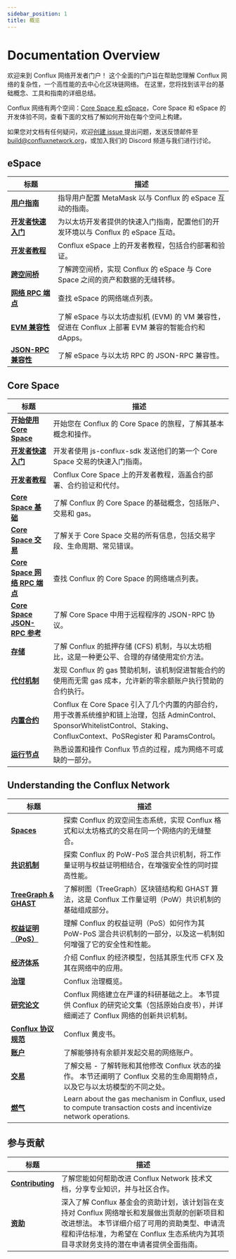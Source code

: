 ```yaml
---
sidebar_position: 1
title: 概览
---
```



# Documentation Overview

欢迎来到 Conflux 网络开发者门户！ 这个全面的门户旨在帮助您理解 Conflux 网络的复杂性，一个高性能的去中心化区块链网络。 在这里，您将找到该平台的基础概念、工具和指南的详细总结。

Conflux 网络有两个空间：[Core Space 和 eSpace](/docs/overview/space-intro)，Core Space 和 eSpace 的开发体验不同，查看下面的文档了解如何开始在每个空间上构建。

如果您对文档有任何疑问，欢迎[创建 issue ](https://github.com/Conflux-Chain/conflux-documentation/issues)提出问题，发送反馈邮件至[build@confluxnetwork.org](mailto:build@confluxnetwork.org)，或加入我们的 <DiscordLink>Discord 频道</DiscordLink>与我们进行讨论。

## **eSpace**

| 标题                                                           | 描述                                                                                      |
| ------------------------------------------------------------ | --------------------------------------------------------------------------------------- |
| [**用户指南**](../espace/UserGuide.md)                           | 指导用户配置 MetaMask 以与 Conflux 的 eSpace 互动的指南。                                              |
| [**开发者快速入门**](../espace/DeveloperQuickstart.md)              | 为以太坊开发者提供的快速入门指南，配置他们的开发环境以与 Conflux 的 eSpace 互动。                                       |
| [**开发者教程**](/docs/category/tutorials-1)                      | Conflux eSpace 上的开发者教程，包括合约部署和验证。                                                       |
| [**跨空间桥**](../espace/build/cross-space-bridge.md)            | 了解跨空间桥，实现 Conflux 的 eSpace 与 Core Space 之间的资产和数据的无缝转移。                                  |
| [**网络 RPC 端点**](../espace/network-endpoints.md)              | 查找 eSpace 的网络端点列表。                                                                      |
| [**EVM 兼容性**](../espace/build/evm-compatibility.md)          | 了解 eSpace 与以太坊虚拟机 (EVM) 的 VM 兼容性，促进在 Conflux 上部署 EVM 兼容的智能合约和 dApps。 |
| [**JSON-RPC 兼容性**](../espace/build/jsonrpc-compatibility.md) | 了解 eSpace 与以太坊 RPC 的 JSON-RPC 兼容性。                                                      |

## **Core Space**

| 标题                                                                              | 描述                                                                                                                                          |
| ------------------------------------------------------------------------------- | ------------------------------------------------------------------------------------------------------------------------------------------- |
| [**开始使用 Core Space**](../core/getting-started/getting-started.mdx)              | 开始您在 Conflux 的 Core Space 的旅程，了解其基本概念和操作。                                                                                                   |
| [**开发者快速入门**](../core/core-developer-quickstart.md)                             | 开发者使用 js-conflux-sdk 发送他们的第一个 Core Space 交易的快速入门指南。                                                                                         |
| [**开发者教程**](/docs/category/tutorials)                                           | Conflux Core Space 上的开发者教程，涵盖合约部署、合约验证和代付。                                                                                                  |
| [**Core Space 基础**](/docs/category/core-space-basics)                           | 了解 Conflux 的 Core Space 的基础概念，包括账户、交易和 gas。                                                                                                 |
| [**Core Space 交易**](/docs/core/core-space-basics/transactions/overview)         | 了解关于 Core Space 交易的所有信息，包括交易字段、生命周期、常见错误。                                                                                                   |
| [**Core Space 网络 RPC 端点**](../core/core-endpoints.md)                           | 查找 Conflux 的 Core Space 的网络端点列表。                                                                                                            |
| [**Core Space JSON-RPC 参考**](../core/build/json-rpc/json-rpc.mdx)               | 了解 Core Space 中用于远程程序的 JSON-RPC 协议。                                                                                                         |
| [**存储**](../core/core-space-basics/storage.md)                                  | 了解 Conflux 的抵押存储 (CFS) 机制，与以太坊相比，这是一种更公平、合理的存储使用定价方法。                                                                    |
| [**代付机制**](../core/core-space-basics/sponsor-mechanism.md)                      | 发现 Conflux 的 gas 赞助机制，该机制促进智能合约的使用而无需 gas 成本，允许新的零余额账户执行赞助的合约执行。                                                                            |
| [**内置合约**](../core/core-space-basics/internal-contracts/internal-contracts.mdx) | Conflux 在 Core Space 引入了几个内置的内部合约，用于改善系统维护和链上治理，包括 AdminControl、SponsorWhitelistControl、Staking、ConfluxContext、PoSRegister 和 ParamsControl。 |
| [**运行节点**](../general/run-a-node/Overview.md)                                   | 熟悉设置和操作 Conflux 节点的过程，成为网络不可或缺的一部分。                                                                                                         |

## **Understanding the Conflux Network**

| 标题                                                                                                    | 描述                                                                                                              |
| ----------------------------------------------------------------------------------------------------- | --------------------------------------------------------------------------------------------------------------- |
| [**Spaces**](../general/conflux-basics/spaces.md)                                                     | 探索 Conflux 的双空间生态系统，实现 Conflux 格式和以太坊格式的交易在同一个网络内的无缝整合。                                                         |
| [**共识机制**](../general/comflux-basics/consensus-mechanisms/consensus-mechanisms.md)                    | 探索 Conflux 的 PoW-PoS 混合共识机制，将工作量证明与权益证明相结合，在增强安全性的同时提高性能。                                                       |
| [**TreeGraph & GHAST**](../general/conflux-basics/consensus-mechanisms/proof-work/protof-of-work.mdx) | 了解树图（TreeGraph）区块链结构和 GHAST 算法，这是 Conflux 工作量证明（PoW）共识机制的基础组成部分。                                                |
| [**权益证明（PoS）**](../general/conflux-basics/consensus-mechanisms/proof-stake/pos_overview.md)           | 理解 Conflux 的权益证明（PoS）如何作为其 PoW-PoS 混合共识机制的一部分，以及这一机制如何增强了它的安全性和性能。                                              |
| [**经济体系**](../general/conflux-basics/economics.md)                                                    | 介绍 Conflux 的经济模型，包括其原生代币 CFX 及其在网络中的应用。                                                                         |
| [**治理**](../general/conflux-basics/conflux-governance/governance-overview.md)                         | Conflux 治理概览。                                                                                                   |
| [**研究论文**](../general/conflux-basics/additional-resources/papers.md)                                  | Conflux 网络建立在严谨的科研基础之上。 本节提供 Conflux 的研究论文集（包括原始白皮书），并详细阐述了 Conflux 网络的创新共识机制。                                  |
| [**Conflux 协议规范**](https://confluxnetwork.org/files/Conflux_Protocol_Specification.pdf)               | Conflux 黄皮书。                                                                                                    |
| [**账户**](../general/conflux-basics/accounts.md)                                                       | 了解能够持有余额并发起交易的网络账户。                                                                                             |
| [**交易**](../general/conflux-basics/transactions.md)                                                   | 了解交易 - 了解转账和其他修改 Conflux 状态的操作。 本节还阐明了 Conflux 交易的生命周期特点，以及它与以太坊模型的不同之处。                                        |
| [**燃气**](../general/conflux-basics/gas.md)                                                            | Learn about the gas mechanism in Conflux, used to compute transaction costs and incentivize network operations. |

## 参与贡献

| 标题                                                          | 描述                                                                                                                               |
| ----------------------------------------------------------- | -------------------------------------------------------------------------------------------------------------------------------- |
| [**Contributing**](../general/CONTRIBUTING/CONTRIBUTING.md) | 了解您能如何帮助改进 Conflux Network 技术文档，分享专业知识，并与社区合作。                                                                                   |
| [**资助**](../general/build/grants.md)                        | 深入了解 Conflux 基金会的资助计划，该计划旨在支持对 Conflux 网络增长和发展做出贡献的创新项目和改进想法。 本节详细介绍了可用的资助类型、申请流程和评估标准，为希望在 Conflux 生态系统内为其项目寻求财务支持的潜在申请者提供全面指南。 |
